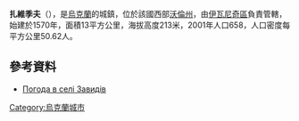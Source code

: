 {{coord|50|35|18|N|24|36|11|E|scale:30000|display=title}}

'''扎維季夫'''（{{lang-uk|Завидів}}），是[[烏克蘭|烏克蘭]]的城鎮，位於該國西部[[沃倫州|沃倫州]]，由[[伊瓦尼奇區|伊瓦尼奇區]]負責管轄，始建於1570年，面積13平方公里，海拔高度213米，2001年人口658，人口密度每平方公里50.62人。

==參考資料==
* [http://weather.in.ua/ua/volynskaja/8102 Погода в селі Завидів] {{Wayback|url=http://weather.in.ua/ua/volynskaja/8102 |date=20160305083608 }}

{{Ukraine-geo-stub}}
[[Category:烏克蘭城市|Category:烏克蘭城市]]